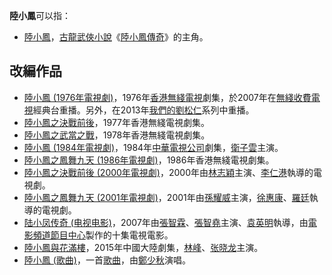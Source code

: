 '''陸小鳳'''可以指：
*[[陸小鳳|陸小鳳]]，[[古龍|古龍]][[武俠小說|武俠小說]]《[[陸小鳳傳奇|陸小鳳傳奇]]》的主角。

==改編作品==
* [[陸小鳳_(1976年電視劇)|陸小鳳 (1976年電視劇)]]，1976年[[香港無綫電視|香港無綫電視]]劇集，於2007年在[[無綫收費電視|無綫收費電視]]經典台重播。另外，在2013年[[我們的劉松仁|我們的劉松仁]]系列中重播。
* [[陸小鳳之決戰前後|陸小鳳之決戰前後]]，1977年香港無綫電視劇集。
* [[陸小鳳之武當之戰|陸小鳳之武當之戰]]，1978年香港無綫電視劇集。
* [[陸小鳳_(1984年電視劇)|陸小鳳 (1984年電視劇)]]，1984年[[中華電視公司|中華電視公司]]劇集，[[衛子雲|衛子雲]]主演。
* [[陸小鳳之鳳舞九天_(1986年電視劇)|陸小鳳之鳳舞九天 (1986年電視劇)]]，1986年香港無綫電視劇集。
* [[陸小鳳之決戰前後_(2000年電視劇)|陸小鳳之決戰前後 (2000年電視劇)]]，2000年由[[林志穎|林志穎]]主演、[[李仁港|李仁港]]執導的電視劇。
* [[陸小鳳之鳳舞九天_(2001年電視劇)|陸小鳳之鳳舞九天 (2001年電視劇)]]，2001年由[[孫耀威|孫耀威]]主演，[[徐惠康|徐惠康]]、[[羅廷|羅廷]]執導的電視劇。
* [[陆小凤传奇_(电视电影)|陆小凤传奇 (电视电影)]]，2007年由[[張智霖|張智霖]]、[[張智堯|張智堯]]主演、[[袁英明|袁英明]]執導，由[[電影頻道節目中心|電影頻道節目中心]]製作的十集電視電影。
* [[陸小鳳與花滿樓|陸小鳳與花滿樓]]，2015年中國大陸劇集，[[林峰|林峰]]、[[张晓龙|张晓龙]]主演。
* [[陸小鳳_(歌曲)|陸小鳳 (歌曲)]]，一首[[歌曲|歌曲]]，由[[鄭少秋|鄭少秋]]演唱。
{{disambig|Cat=三字作品消歧义}}